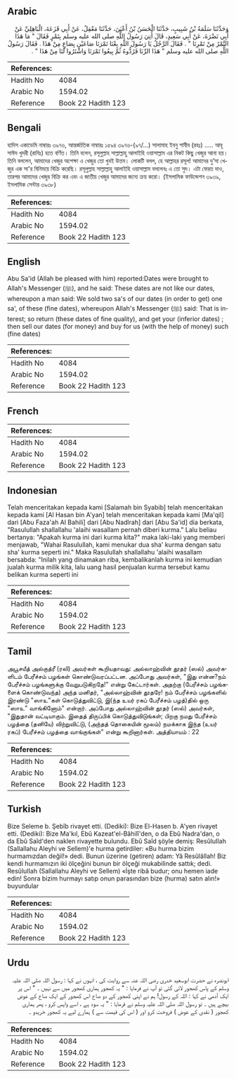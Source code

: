 ## Arabic


<div dir="rtl" lang="ar" style={{fontSize:'larger',backgroundColor:'#f8f9fa',padding:20}}>
وَحَدَّثَنَا سَلَمَةُ بْنُ شَبِيبٍ، حَدَّثَنَا الْحَسَنُ بْنُ أَعْيَنَ، حَدَّثَنَا مَعْقِلٌ، عَنْ أَبِي قَزَعَةَ، الْبَاهِلِيِّ عَنْ أَبِي نَضْرَةَ، عَنْ أَبِي سَعِيدٍ، قَالَ أُتِيَ رَسُولُ اللَّهِ صلى الله عليه وسلم بِتَمْرٍ فَقَالَ ‏"‏ مَا هَذَا التَّمْرُ مِنْ تَمْرِنَا ‏"‏ ‏.‏ فَقَالَ الرَّجُلُ يَا رَسُولَ اللَّهِ بِعْنَا تَمْرَنَا صَاعَيْنِ بِصَاعٍ مِنْ هَذَا ‏.‏ فَقَالَ رَسُولُ اللَّهِ صلى الله عليه وسلم ‏"‏ هَذَا الرِّبَا فَرُدُّوهُ ثُمَّ بِيعُوا تَمْرَنَا وَاشْتَرُوا لَنَا مِنْ هَذَا ‏"‏ ‏.‏
</div>
<div style={{backgroundColor:'#f8f9fa',padding:20, marginBottom: 10}}><table> <thead> <tr> <th>References:</th> <th></th> </tr> </thead> <tbody><tr><td>Hadith No</td><td>4084</td></tr><tr><td>Arabic No</td><td>1594.02</td></tr><tr><td>Reference</td><td>Book 22 Hadith 123</td></tr></tbody></table></div>

## Bengali


<div dir="ltr" lang="bn" style={{fontSize:'larger',backgroundColor:'#f8f9fa',padding:20}}>
হাদিস একাডেমি নাম্বারঃ ৩৯৭৬, আন্তর্জাতিক নাম্বারঃ ১৫৯৪ ৩৯৭৬-(৯৭/...) সালামাহ ইবনু শাবীব (রহঃ) ..... আবূ সাঈদ খুদরী (রাযিঃ) হতে বর্ণিত। তিনি বলেন, রসূলুল্লাহ সাল্লাল্লাহু আলাইহি ওয়াসাল্লাম এর নিকট কিছু খেজুর আনা হয়। তিনি বললেন, আমাদের খেজুর অপেক্ষা এ খেজুর তো খুবই উত্তম। লোকটি বলল, হে আল্লাহর রসূল! আমাদের দু’সা খেজুর এক সা'র বিনিময়ে বিক্রি করেছি। রসূলুল্লাহ সাল্লাল্লাহু আলাইহি ওয়াসাল্লাম বললেনঃ এ তো সুদ। এটা ফেরত দাও, তারপর আমাদের খেজুর বিক্রি কর এবং এ জাতীয় খেজুর আমাদের জন্যে ক্রয় করো। (ইসলামিক ফাউন্ডেশন ৩৯৩৯, ইসলামিক সেন্টার ৩৯৩৮)
</div>
<div style={{backgroundColor:'#f8f9fa',padding:20, marginBottom: 10}}><table> <thead> <tr> <th>References:</th> <th></th> </tr> </thead> <tbody><tr><td>Hadith No</td><td>4084</td></tr><tr><td>Arabic No</td><td>1594.02</td></tr><tr><td>Reference</td><td>Book 22 Hadith 123</td></tr></tbody></table></div>

## English


<div dir="ltr" lang="en" style={{fontSize:'larger',backgroundColor:'#f8f9fa',padding:20}}>
Abu Sa'id (Allah be pleased with him) reported:Dates were brought to Allah's Messenger (ﷺ), and he said: These dates are not like our dates, whereupon a man said: We sold two sa's of our dates (in order to get) one sa', of these (fine dates), whereupon Allah's Messenger (ﷺ) said: That is interest; so return (these dates of fine quality), and get your (inferior dates) ; then sell our dates (for money) and buy for us (with the help of money) such (fine dates)
</div>
<div style={{backgroundColor:'#f8f9fa',padding:20, marginBottom: 10}}><table> <thead> <tr> <th>References:</th> <th></th> </tr> </thead> <tbody><tr><td>Hadith No</td><td>4084</td></tr><tr><td>Arabic No</td><td>1594.02</td></tr><tr><td>Reference</td><td>Book 22 Hadith 123</td></tr></tbody></table></div>

## French


<div dir="ltr" lang="fr" style={{fontSize:'larger',backgroundColor:'#f8f9fa',padding:20}}>

</div>
<div style={{backgroundColor:'#f8f9fa',padding:20, marginBottom: 10}}><table> <thead> <tr> <th>References:</th> <th></th> </tr> </thead> <tbody><tr><td>Hadith No</td><td>4084</td></tr><tr><td>Arabic No</td><td>1594.02</td></tr><tr><td>Reference</td><td>Book 22 Hadith 123</td></tr></tbody></table></div>

## Indonesian


<div dir="ltr" lang="id" style={{fontSize:'larger',backgroundColor:'#f8f9fa',padding:20}}>
Telah menceritakan kepada kami [Salamah bin Syabib] telah menceritakan kepada kami [Al Hasan bin A'yan] telah menceritakan kepada kami [Ma'qil] dari [Abu Faza'ah Al Bahili] dari [Abu Nadlrah] dari [Abu Sa'id] dia berkata, "Rasulullah shallallahu 'alaihi wasallam pernah diberi kurma." Lalu beliau bertanya: "Apakah kurma ini dari kurma kita?" maka laki-laki yang memberi menjawab, "Wahai Rasulullah, kami menukar dua sha' kurma dengan satu sha' kurma seperti ini." Maka Rasulullah shallallahu 'alaihi wasallam bersabda: "Inilah yang dinamakan riba, kembalikanlah kurma ini kemudian jualah kurma milik kita, lalu uang hasil penjualan kurma tersebut kamu belikan kurma seperti ini
</div>
<div style={{backgroundColor:'#f8f9fa',padding:20, marginBottom: 10}}><table> <thead> <tr> <th>References:</th> <th></th> </tr> </thead> <tbody><tr><td>Hadith No</td><td>4084</td></tr><tr><td>Arabic No</td><td>1594.02</td></tr><tr><td>Reference</td><td>Book 22 Hadith 123</td></tr></tbody></table></div>

## Tamil


<div dir="ltr" lang="ta" style={{fontSize:'larger',backgroundColor:'#f8f9fa',padding:20}}>
அபூசயீத் அல்குத்ரீ (ரலி) அவர்கள் கூறியதாவது: அல்லாஹ்வின் தூதர் (ஸல்) அவர்களிடம் பேரீச்சம் பழங்கள் கொண்டுவரப்பட்டன. அப்போது அவர்கள், "இது என்ன?நம் பேரீச்சம் பழங்களுக்கு வேறுபடுகிறதே!" என்று கேட்டார்கள். அதற்கு (பேரீச்சம் பழங்களைக் கொண்டுவந்த) அந்த மனிதர், "அல்லாஹ்வின் தூதரே! நம் பேரீச்சம் பழங்களில் இரண்டு "ஸாஉ"கள் கொடுத்துவிட்டு, இ(ந்த உயர் ரகப் பேரீச்சம் பழத்)தில் ஒரு "ஸாஉ" வாங்கினோம்" என்றார். அப்போது அல்லாஹ்வின் தூதர் (ஸல்) அவர்கள், "இதுதான் வட்டியாகும். இதைத் திருப்பிக் கொடுத்துவிடுங்கள்; பிறகு நமது பேரீச்சம் பழத்தை (தனியே) விற்றுவிட்டு, (அந்தத் தொகையின் மூலம்) நமக்காக இந்த (உயர் ரகப்) பேரீச்சம் பழத்தை வாங்குங்கள்" என்று கூறினார்கள். அத்தியாயம் : 22
</div>
<div style={{backgroundColor:'#f8f9fa',padding:20, marginBottom: 10}}><table> <thead> <tr> <th>References:</th> <th></th> </tr> </thead> <tbody><tr><td>Hadith No</td><td>4084</td></tr><tr><td>Arabic No</td><td>1594.02</td></tr><tr><td>Reference</td><td>Book 22 Hadith 123</td></tr></tbody></table></div>

## Turkish


<div dir="ltr" lang="tr" style={{fontSize:'larger',backgroundColor:'#f8f9fa',padding:20}}>
Bize Seleme b. Şebîb rivayet etti. (Dediki): Bize El-Hasen b. A'yen rivayet etti. (Dediki): Bize Ma'kıl, Ebû Kazeat'el-Bâhilî'den, o da Ebû Nadra'dan, o da Ebû Saîd'den naklen rivayette bulundu. Ebû Saîd şöyle demiş: ResûluIIah (Sallallahu Aleyhi ve Sellem)'e hurma getirdiler: «Bu hurma bizim hurmamızdan değil!» dedi. Bunun üzerine (getiren) adam: Yâ Resûlâllah! Biz kendi hurmamızın iki ölçeğini bunun bir ölçeği mukabilinde sattık; dedi. ResûluIIah (Sallallahu Aleyhi ve Sellem) «İşte ribâ budur; onu hemen iade edin! Sonra bizim hurmayı satıp onun parasından bize (hurma) satın alın!» buyurdular
</div>
<div style={{backgroundColor:'#f8f9fa',padding:20, marginBottom: 10}}><table> <thead> <tr> <th>References:</th> <th></th> </tr> </thead> <tbody><tr><td>Hadith No</td><td>4084</td></tr><tr><td>Arabic No</td><td>1594.02</td></tr><tr><td>Reference</td><td>Book 22 Hadith 123</td></tr></tbody></table></div>

## Urdu


<div dir="rtl" lang="ur" style={{fontSize:'larger',backgroundColor:'#f8f9fa',padding:20}}>
ابونضرہ نے حضرت ابوسعید خدری رضی اللہ عنہ سے روایت کی ، انہوں نے کہا : رسول اللہ صلی اللہ علیہ وسلم کے پاس کھجور لائی گئی تو آپ نے فرمایا : " یہ کھجور ہماری کھجور میں سے نہیں ۔ " اس پر ایک آدمی نے کہا : اللہ کے رسول! ہم نے اپنی کھجور کے دو صاع اس کھجور کے ایک صاع کے عوض بیچے ہیں ۔ تو رسول اللہ صلی اللہ علیہ وسلم نے فرمایا : " یہ سود ہے ، اسے واپس کرو ، پھر ہماری کھجور ( نقدی کے عوض ) فروخت کرو اور ( اس کی قیمت سے ) ہمارے لیے یہ کھجور خریدو ۔
</div>
<div style={{backgroundColor:'#f8f9fa',padding:20, marginBottom: 10}}><table> <thead> <tr> <th>References:</th> <th></th> </tr> </thead> <tbody><tr><td>Hadith No</td><td>4084</td></tr><tr><td>Arabic No</td><td>1594.02</td></tr><tr><td>Reference</td><td>Book 22 Hadith 123</td></tr></tbody></table></div>